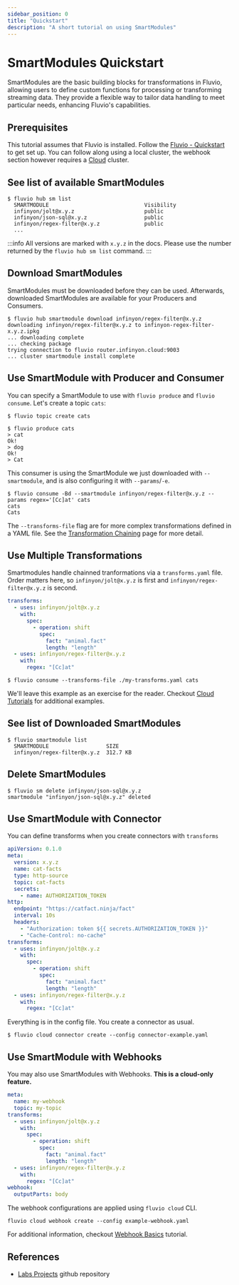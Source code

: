 ```yaml
---
sidebar_position: 0
title: "Quickstart"
description: "A short tutorial on using SmartModules"
---
```


# SmartModules Quickstart

SmartModules are the basic building blocks for transformations in Fluvio, allowing users to define custom functions for processing or transforming streaming data. They provide a flexible way to tailor data handling to meet particular needs, enhancing Fluvio's capabilities.

## Prerequisites

This tutorial assumes that Fluvio is installed. Follow the [Fluvio - Quickstart] to get set up. You can follow along using a local cluster, the webhook section however requires a [Cloud] cluster.


## See list of available SmartModules

```shell copy="fl"
$ fluvio hub sm list
  SMARTMODULE                              Visibility
  infinyon/jolt@x.y.z                      public
  infinyon/json-sql@x.y.z                  public
  infinyon/regex-filter@x.y.z              public
  ...
```

:::info
All versions are marked with `x.y.z` in the docs. Please use the number returned by the `fluvio hub sm list` command.
:::


## Download SmartModules

SmartModules must be downloaded before they can be used. Afterwards, downloaded SmartModules are available for your Producers and Consumers.


```shell copy="fl"
$ fluvio hub smartmodule download infinyon/regex-filter@x.y.z
downloading infinyon/regex-filter@x.y.z to infinyon-regex-filter-x.y.z.ipkg
... downloading complete
... checking package
trying connection to fluvio router.infinyon.cloud:9003
... cluster smartmodule install complete
```

## Use SmartModule with Producer and Consumer

You can specify a SmartModule to use with `fluvio produce` and `fluvio consume`. Let's create a topic `cats`:

```shell copy="fl"
$ fluvio topic create cats
```

```shell copy="fl"
$ fluvio produce cats
> cat
Ok!
> dog
Ok!
> Cat
```


This consumer is using the SmartModule we just downloaded with `--smartmodule`, and is also configuring it with `--params`/`-e`.

```shell copy="fl"
$ fluvio consume -Bd --smartmodule infinyon/regex-filter@x.y.z --params regex='[Cc]at' cats
cats
Cats
```

The `--transforms-file` flag are for more complex transformations defined in a YAML file. See the [Transformation Chaining] page for more detail.


## Use Multiple Transformations

Smartmodules handle chainned tranformations via a `transforms.yaml` file. Order matters here, so `infinyon/jolt@x.y.z` is first and `infinyon/regex-filter@x.y.z` is second.

```yaml
transforms:
  - uses: infinyon/jolt@x.y.z
    with:
      spec:
        - operation: shift
          spec:
            fact: "animal.fact"
            length: "length"
  - uses: infinyon/regex-filter@x.y.z
    with:
      regex: "[Cc]at"
```

```shell copy="fl"
$ fluvio consume --transforms-file ./my-transforms.yaml cats
```

We'll leave this example as an exercise for the reader. Checkout [Cloud Tutorials] for additional examples.


## See list of Downloaded SmartModules

```shell copy="fl"
$ fluvio smartmodule list
  SMARTMODULE                  SIZE
  infinyon/regex-filter@x.y.z  312.7 KB
```


## Delete SmartModules

```shell copy="fl"
$ fluvio sm delete infinyon/json-sql@x.y.z
smartmodule "infinyon/json-sql@x.y.z" deleted
```

## Use SmartModule with Connector

You can define transforms when you create connectors with `transforms`


```yaml title="connector-example.yaml"
apiVersion: 0.1.0
meta:
  version: x.y.z
  name: cat-facts
  type: http-source
  topic: cat-facts
  secrets:
    - name: AUTHORIZATION_TOKEN
http:
  endpoint: "https://catfact.ninja/fact"
  interval: 10s
  headers:
    - "Authorization: token ${{ secrets.AUTHORIZATION_TOKEN }}"
    - "Cache-Control: no-cache"
transforms:
  - uses: infinyon/jolt@x.y.z
    with:
      spec:
        - operation: shift
          spec:
            fact: "animal.fact"
            length: "length"
  - uses: infinyon/regex-filter@x.y.z
    with:
      regex: "[Cc]at"
```

Everything is in the config file. You create a connector as usual.

```shell copy="fl"
$ fluvio cloud connector create --config connector-example.yaml
```

## Use SmartModule with Webhooks

You may also use SmartModules with Webhooks. **This is a cloud-only feature.**

```yaml title="example-webhook.yaml"
meta:
  name: my-webhook
  topic: my-topic
transforms:
  - uses: infinyon/jolt@x.y.z
    with:
      spec:
        - operation: shift
          spec:
            fact: "animal.fact"
            length: "length"
  - uses: infinyon/regex-filter@x.y.z
    with:
      regex: "[Cc]at"
webhook:
  outputParts: body
```

The webhook configurations are applied using `fluvio cloud` CLI.

```shell copy="fl"
fluvio cloud webhook create --config example-webhook.yaml
```

For additional information, checkout [Webhook Basics] tutorial.

## References

* [Labs Projects] github repository


[Fluvio - Quickstart]: fluvio/quickstart.mdx
[Transformation Chaining]: smartmodules/features/chaining.mdx
[`fluvio cloud`]: cloud/cli/overview.mdx
[Webhook Basics]: cloud/how-to/use-webhooks.mdx
[Cloud Tutorials]: cloud/tutorials/index.md
[Cloud]: cloud/quickstart.mdx
[Labs Projects]: https://github.com/infinyon/labs-projects
